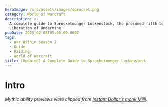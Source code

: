 ```yaml
---
heroImage: /src/assets/images/sprocket.png
category: World of Warcraft
description: >-
  A complete guide to Sprocketmonger Lockenstock, the presumed fifth boss in the
  Liberation of Undermine
pubDate: 2025-02-08T05:00:00.000Z
tags:
  - War Within Season 2
  - Guide
  - Raiding
  - World of Warcraft
title: (Updated) A Complete Guide to Sprocketmonger Lockenstock
---
```

# Intro
*Mythic ability previews were clipped from <a href="https://www.youtube.com/watch?v=qjJkEMHqfxs&t=10s">Instant Dollar's monk Milli</a>.*
<script src="https://wow.zamimg.com/widgets/power.js" async />

This fight takes place in a rather small room with 3 conveyor belts running vertically down the arena, and a few much smaller ones running horizontally.  There are plenty of areas that do not move, allowing you to safely stand there without being forcibly moved, but the various mechanics of the fight will cause you to move from these spaces quite frequently. It is a single phase encounter with a short intermission in which you mostly dodge swirlies and attempt to reach and damage the boss.

The main theme of this fight is dealing with the various inventions that Sprocketmonger uses, of which there are 3: **Rockets**, **Lasers**, and **Cannons**.  On Heroic and higher, much of the fight also revolves around managing the Foot Blasters and making certain they are all destroyed before they all detonate naturally.

# Full List of Boss Abilities for Reference

* <a href="https://www.wowhead.com/ptr-2/spell=473276/activate-inventions" class="wowhead">Activate Inventions!</a>
* <a href="https://www.wowhead.com/ptr-2/spell=1216414/blazing-beam" class="wowhead">Blazing Beam</a>
* <a href="https://www.wowhead.com/ptr-2/spell=1216525/rocket-barrage" class="wowhead">Rocket Barrage</a>
* <a href="https://www.wowhead.com/ptr-2/spell=1215858/mega-magnetize" class="wowhead">Mega Magnetize</a>
* <a href="https://www.wowhead.com/ptr-2/spell=1216674/jumbo-void-beam" class="wowhead">Jumbo Void Beam</a>
* <a href="https://www.wowhead.com/ptr-2/spell=1216699/void-barrage" class="wowhead">Void Barrage</a>
* <a href="https://www.wowhead.com/ptr-2/spell=1216406/unstable-explosion" class="wowhead">Unstable Explosion</a>
* <a href="https://www.wowhead.com/ptr-2/spell=1218342/unstable-shrapnel" class="wowhead">Unstable Shrapnel</a>
* <a href="https://www.wowhead.com/ptr-2/spell=466235/wire-transfer" class="wowhead">Wire Transfer</a>
* <a href="https://www.wowhead.com/ptr-2/spell=1216508/screw-up" class="wowhead">Screw Up</a>
* <a href="https://www.wowhead.com/ptr-2/spell=1217261/screwed" class="wowhead">Screwed</a>
* <a href="https://www.wowhead.com/ptr-2/spell=465232/sonic-ba-boom" class="wowhead">Sonic Ba-Boom</a>
* <a href="https://www.wowhead.com/ptr-2/spell=471308/blisterizer-mk-ii" class="wowhead">Blisterizer Mk. II</a>
* <a href="https://www.wowhead.com/ptr-2/spell=1214872/pyro-party-pack" class="wowhead">Pyro Party Pack</a>
* <a href="https://www.wowhead.com/ptr-2/spell=465917/gravi-gunk" class="wowhead">Gravi Gunk</a>
* <a href="https://www.wowhead.com/ptr-2/spell=466765/beta-launch" class="wowhead">Beta Launch</a>
* <a href="https://www.wowhead.com/ptr-2/spell=466860/bleeding-edge" class="wowhead">Bleeding Edge</a>
* <a href="https://www.wowhead.com/ptr-2/spell=1218319/voidsplosion" class="wowhead">Voidsplosion</a>
* <a href="https://www.wowhead.com/ptr-2/spell=1214265/black-bloodsplatter" class="wowhead">Black Bloodsplatter</a>
* <a href="https://www.wowhead.com/ptr-2/spell=1218344/upgraded-bloodtech" class="wowhead">Upgraded Bloodtech</a>

# Important Abilities

* **Activate Inventions** - Sprocket will...activate his inventions. As of this writing, he does this in a specific order on all difficulties, which for the moment is **Lasers**->**Rockets**->**Magnets.**
* **Lasers** <img src="https://cdn.shawnzhome.com/shawnzhome/videos/LoU/converted-sprocket/activateinventions.webp" />
* **Rockets** <img src="https://cdn.shawnzhome.com/shawnzhome/videos/LoU/converted-sprocket/activaterockets.webp" />
* **Magnets** <img src="https://cdn.shawnzhome.com/shawnzhome/videos/LoU/converted-sprocket/activatemagnet.webp" />
* **Foot Blasters** - On Heroic and higher, Sprocketmonger will spawn these in waves of four, and will happen twice throughout each standard phase. These must be detonated in a staggered fashion, as they deal raid-wide damage and apply a debuff increasing damage taken from Foot Blasters for 2 seconds. Players also receive a debuff that makes it lethal for them to soak another mine for 2 minutes.
* <img src="https://cdn.shawnzhome.com/shawnzhome/videos/LoU/converted-sprocket/footblaster.webp" />
* **Wire Transfer** - Throughout the phase, Sprocket will electrify different sections of the room, dealing high damage and slowing anyone in those areas. This forces you to do the fight in varying locations, but the order is static much like the inventions.
* <img src="https://cdn.shawnzhome.com/shawnzhome/videos/LoU/converted-sprocket/wiretransfer.webp" />
* **Screw Up** - Sprocket will mark several players and cause drills to erupt below them after a moment. These drills stun anyone they touch, and persist for a fair bit of time. You will want to bait these away from the raid, as they are quite annoying.
* <img src="https://cdn.shawnzhome.com/shawnzhome/videos/LoU/converted-sprocket/screwup.webp" />
* **Pyro Party Pack and Gravi gunk** - The main tank mechanics.  **Gravi Gunk** is a slow/damage taken debuff that stacks on the current tank. Sprocket will also apply the **Pyro Party Pack** to his current tank, which does fall-off damage to the entire raid. Simply move to a location moderately far from the raid and let it detonate there.
* <img src="https://cdn.shawnzhome.com/shawnzhome/videos/LoU/converted-sprocket/pyropartypack.webp" />
* **Beta Launch** - Sprocket will cast this at maximum energy, knocking back all players backwards from him. During this time, he will rain down swirlies and emit raid damage, and the middle conveyor belt will have traps that launch players in the air. He will channel for 20 seconds before gaining a 15% damage buff and empowering a weapon type for the next standard phase. He will empower his **Lasers**, then his **Rockets**.
* <img src="https://cdn.shawnzhome.com/shawnzhome/videos/LoU/converted-sprocket/betalaunch.webp" />

# Strategy (Normal and Heroic)

* The static nature of this fight makes the strategy rather simple. On Normal, there isn't much to the fight beyond simply dodging, so much of this will be aimed at the Heroic version of the encounter.
* Managing the **Foot Blasters** is what will allow you to overcome Sprocketmonger.  Obviously, since everything *is* static, you can simply assign players to soak each **Foot Blaster** wave. There are four mines and four static locations, and you can put markers down at each and have them trigger each in staggered fashion while waiting for the raid to top itself in between.
* The **Foot Blasters** do trigger from other mechanics in the fight, which tend to be more from the back of the room, so those are the ones you want to trigger first.
* Make it clear that everyone else who is not triggering should *not* touch these at any point unless needed.
* **Screw Ups** can massively complicate movement if handled incorrectly. Ranged should pre-spread opposite of the boss's current location to easily bait the **Screws** away from melee. If melee get it, they should stop whatever they are doing and immediately sprint to BFE, but also out of the path the boss will be taken through.
* As a further note on **Screws**, one thing I find quite good to do as ranged is to simply go on the conveyor belt. It will carry you safely out of range of the individual screws meaning you don't need to stop casting. This is what it looks like: <img loading="lazy" src="https://s3.us-east-1.amazonaws.com/cdn.shawnzhome.com/shawnzhome/videos/LoU/converted-sprocket/screwupdemo.webp"/>
* Tanks should swap at around 5 stacks and save movement for taking the **Pyro Party Pack** out of the raid.
* **Beta Launch** is really quite annoying. A warlock gate helps immensely in getting to the boss, and you should also stand on the safe zones which are the rails on the sides of the Conveyor Belts.  As of this writing, this basically trivializes the mechanic.
* During the Beta Launch, you should aim to be knocked towards the side that the boss will teleport to, which is static. The boss will teleport towards the back right of the room, so ideally you could just let yourself get knocked there. You may also choose to just tank the boss in the middle just before the **Beta Launch** and then use gateways and movement speeds to reach him. For the second **Beta Launch**, you should naturally be on that side of the room, and just need to get knocked against the grates and run along the side conveyor belt to reach him.
* The most difficult part of the fight is the second standard phase with empowered 

# Mythic Changes

The Mythic changes to this encounter enforce a strict movement pattern reminiscent of Silken Court from Nerub'ar Palace, and while it does not entirely transform the encounter, it plays much differently and further emphasizes proper baiting and spatial control.

* **Polarization Generator** - Sprocketmonger will begin the encounter by marking half the raid **Positive**, and the other half **Negative**. Contact with another player of the opposite polarization will cause a **Polarization Blast**, knocking both back and causing them to take very high ticking damage over 8 seconds.  He will also swap some members **Polarization** throughout the phase.  <img loading="lazy" src="https://s3.us-east-1.amazonaws.com/cdn.shawnzhome.com/shawnzhome/videos/LoU/converted-sprocket/polarization.webp"/>
* **Foot Blasters** now are polarized as well. They may only be detonated by those of the matching polarization. If a player of the opposite polarization attempts to detonate them, it deals massive damage to the raid, likely wiping it. There is also an additional set, so 12 players need to detonate now, up from 8.<img loading="lazy" src="https://s3.us-east-1.amazonaws.com/cdn.shawnzhome.com/shawnzhome/videos/LoU/converted-sprocket/polarfootblaster.webp"/>

# Mythic Strategy

* It now becomes exceptionally important for every player to have an idea of how and when best to pop **Foot Blasters**. The **Polarization** is entirely random, although there seems to be some caveats (especially regarding melee), meaning you cannot have a 100% guaranteed order of popping the **Foot Blasters**.  As of writing, we simply yolo called this during testing, but there will be a Weakaura that solves much of the assignment complexity and likely you will just listen to your raid leader tell you when to detonate.
* Because of the separation caused by the **Polarization**, you must now be especially careful where you bait and take certain mechanics.  There should be agreed upon locations on where exactly to take **Screws**, the tank bomb, and where best to dodge to during the standard phase.
* During **Beta Launch**, both teams will still be knocked back, and this can be a very tense part of the encounter until the movement is fully learned. Both teams will need to agree upon their paths to take towards the boss ahead of time, and melee will simply need to do their best to get uptime without killing any other players.

# Notes on Healing

Once again, there is not much healing to do on this encounter as of writing.  The damage comes in extremely predictable patterns and there is basically no rot on this fight (on Normal and Heroic). The main damage to heal is the explosions of **Foot Blasters**, **Sonic Ba-Boom**, and the **Pyro Party Pack**.  The **Magnet** invention also does a fair amount of damage and tends to occur just after a **Sonic Ba-Boom**, so this a point where without raid cooldowns the health frames can get a little sketchy.

On Mythic, range and the increased tuning can become a concern at times, but still, the lack of any real rot makes healing the fight quite simple, however it can become quite bursty as the boss acquires more stacks of his damage buff from **Beta Launch**.  You will want to make certain you are ready to fully top the raid in between **Foot Blasters** and **Sonic Ba-Booms**, or you risk falling behind and losing players to stray damage from Rockets or the like.

# Notes on Tanking

You will essentially control the fate of your melee on this encounter, as it is your responsibility to move the boss into the safe areas. You should have a clear understanding of the order of the **Wire Transfer** and when and where to tank the boss at any one time.

The tank not currently taking the boss should take the **Pyro Party Pack**, and thus not have to use much to survive. Basically it goes, Tank 1 is tanking->Boss casts **Party Pack**->Tank 2 taunts during the cast, takes **Pack** out, explodes, comes back and taunts off. Then they keep the boss until the next **Party Pack**.

Refer to the Raid Plan section for the pattern.

# Defensive Usage

Defensives are best used whenever you may be forced to pop **Foot Blasters** especially close to a **Sonic Ba-Boom** or tank explosion, or during the **Magnet invention** as healers will find it difficult to heal while being dragged in at times.  You may also elect to use them during **Beta Launch** if you are not confident in your dodging capabilities.

# Movement Cooldowns

Gateways should be placed ahead of time for the intermission, which is what they are best used for, or for the very first **Wire Transfer** of the phase.  Movement cooldowns are also quite helpful when swapping sections or during the **Magnet invention**, as the drag can be quite annoying for less mobile classes.

Even with gateways, you should save at least one movement cooldown for **Beta Launch** every time.

# Damage Profile Best Suited for this Encounter

As this is strictly a single target encounter, you should simply bring the classes your raiders are both most comfortable on and skilled at doing damage on, while covering all the raid buffs available to you.

# Raid plan, Useful Weakauras, and Macros

* I could make my own diagram, but I think the WoWhead one is better. <img loading="lazy" src="https://wow.zamimg.com/uploads/screenshots/normal/1214700.png?maxWidth=1200"/>
* No fight specific macros or Weakauras. Refer to <a href="https://www.shawnzhome.com/post/resources-and-weakauras/">the Resources and Weakauras page</a>

**Table of Contents**

1. <a href="https://www.shawnzhome.com/post/a-complete-guide/">Vexie</a>
2. <a href="https://www.shawnzhome.com/post/a-complete-guide-to-the-cauldron-of-carnage/">Cauldron of Carnage</a>
3. <a href="https://www.shawnzhome.com/post/a-complete-guide-to-rik-reverb/">Rik Reverb</a>
4. <a href="https://www.shawnzhome.com/post/a-complete-guide-to-stix-bunkjunker/">Stix Bunkjunker</a>
6. <a href="https://www.shawnzhome.com/post/a-complete-guide-to-the-one-armed-bandit/">One-Armed Bandit</a>
7. <a href="https://www.shawnzhome.com/post/a-complete-guide-to-mugzee/">Mug'Zee</a>
8. <a href="https://www.shawnzhome.com/post/a-complete-preview-for-the-chrome-king-gallywix/">Chrome King Gallywix</a>